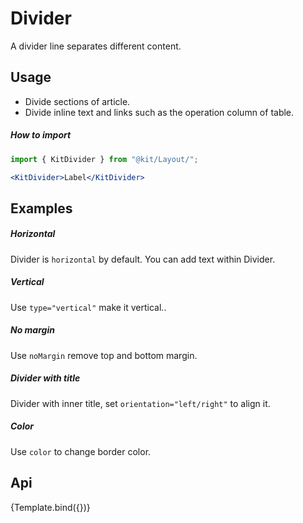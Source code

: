 

<Meta
    title="Design System/Layout/Divider"
    component={KitDivider}
    argTypes={DividerArgTypes}
/>

# Divider

A divider line separates different content.

## Usage
-   Divide sections of article.
-   Divide inline text and links such as the operation column of table.

##### How to import
```jsx
import { KitDivider } from "@kit/Layout/";

<KitDivider>Label</KitDivider>
```

## Examples

##### Horizontal

Divider is `horizontal` by default. You can add text within Divider.

<CustomCanvas content={Exemples.Horizontal} source={Sources.Horizontal} />

##### Vertical

Use `type="vertical"` make it vertical..


<CustomCanvas content={Exemples.Vertical} source={Sources.Vertical} />

##### No margin

Use `noMargin` remove top and bottom margin.


<CustomCanvas content={Exemples.NoMargin} source={Sources.NoMargin} />

##### Divider with title

Divider with inner title, set `orientation="left/right"` to align it.


<CustomCanvas content={Exemples.WithTitle} source={Sources.WithTitle} />

##### Color

Use `color` to change border color.


<CustomCanvas content={Exemples.Color} source={Sources.Color} />


## Api

<Canvas>
    <Story name="Divider">{Template.bind({})}</Story>
</Canvas>

<Controls story="Divider" />

